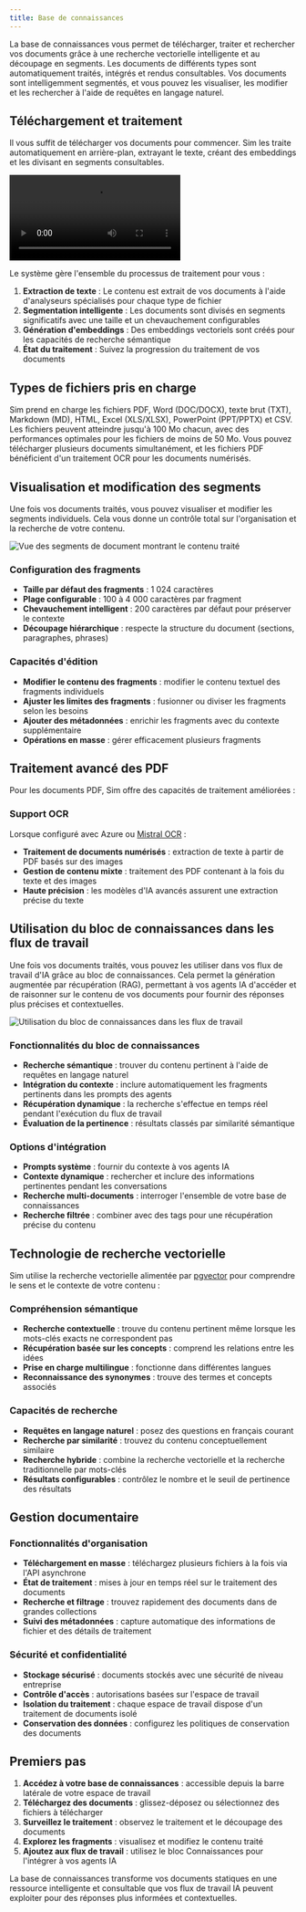 ```yaml
---
title: Base de connaissances
---
```



La base de connaissances vous permet de télécharger, traiter et rechercher vos documents grâce à une recherche vectorielle intelligente et au découpage en segments. Les documents de différents types sont automatiquement traités, intégrés et rendus consultables. Vos documents sont intelligemment segmentés, et vous pouvez les visualiser, les modifier et les rechercher à l'aide de requêtes en langage naturel.

## Téléchargement et traitement

Il vous suffit de télécharger vos documents pour commencer. Sim les traite automatiquement en arrière-plan, extrayant le texte, créant des embeddings et les divisant en segments consultables.

<div className="mx-auto w-full overflow-hidden rounded-lg">
  <Video src="knowledgebase-1.mp4" width={700} height={450} />
</div>

Le système gère l'ensemble du processus de traitement pour vous :

1. **Extraction de texte** : Le contenu est extrait de vos documents à l'aide d'analyseurs spécialisés pour chaque type de fichier
2. **Segmentation intelligente** : Les documents sont divisés en segments significatifs avec une taille et un chevauchement configurables
3. **Génération d'embeddings** : Des embeddings vectoriels sont créés pour les capacités de recherche sémantique
4. **État du traitement** : Suivez la progression du traitement de vos documents

## Types de fichiers pris en charge

Sim prend en charge les fichiers PDF, Word (DOC/DOCX), texte brut (TXT), Markdown (MD), HTML, Excel (XLS/XLSX), PowerPoint (PPT/PPTX) et CSV. Les fichiers peuvent atteindre jusqu'à 100 Mo chacun, avec des performances optimales pour les fichiers de moins de 50 Mo. Vous pouvez télécharger plusieurs documents simultanément, et les fichiers PDF bénéficient d'un traitement OCR pour les documents numérisés.

## Visualisation et modification des segments

Une fois vos documents traités, vous pouvez visualiser et modifier les segments individuels. Cela vous donne un contrôle total sur l'organisation et la recherche de votre contenu.

<Image src="/static/knowledgebase/knowledgebase.png" alt="Vue des segments de document montrant le contenu traité" width={800} height={500} />

### Configuration des fragments
- **Taille par défaut des fragments** : 1 024 caractères
- **Plage configurable** : 100 à 4 000 caractères par fragment
- **Chevauchement intelligent** : 200 caractères par défaut pour préserver le contexte
- **Découpage hiérarchique** : respecte la structure du document (sections, paragraphes, phrases)

### Capacités d'édition
- **Modifier le contenu des fragments** : modifier le contenu textuel des fragments individuels
- **Ajuster les limites des fragments** : fusionner ou diviser les fragments selon les besoins
- **Ajouter des métadonnées** : enrichir les fragments avec du contexte supplémentaire
- **Opérations en masse** : gérer efficacement plusieurs fragments

## Traitement avancé des PDF

Pour les documents PDF, Sim offre des capacités de traitement améliorées :

### Support OCR
Lorsque configuré avec Azure ou [Mistral OCR](https://docs.mistral.ai/ocr/) :
- **Traitement de documents numérisés** : extraction de texte à partir de PDF basés sur des images
- **Gestion de contenu mixte** : traitement des PDF contenant à la fois du texte et des images
- **Haute précision** : les modèles d'IA avancés assurent une extraction précise du texte

## Utilisation du bloc de connaissances dans les flux de travail

Une fois vos documents traités, vous pouvez les utiliser dans vos flux de travail d'IA grâce au bloc de connaissances. Cela permet la génération augmentée par récupération (RAG), permettant à vos agents IA d'accéder et de raisonner sur le contenu de vos documents pour fournir des réponses plus précises et contextuelles.

<Image src="/static/knowledgebase/knowledgebase-2.png" alt="Utilisation du bloc de connaissances dans les flux de travail" width={800} height={500} />

### Fonctionnalités du bloc de connaissances
- **Recherche sémantique** : trouver du contenu pertinent à l'aide de requêtes en langage naturel
- **Intégration du contexte** : inclure automatiquement les fragments pertinents dans les prompts des agents
- **Récupération dynamique** : la recherche s'effectue en temps réel pendant l'exécution du flux de travail
- **Évaluation de la pertinence** : résultats classés par similarité sémantique

### Options d'intégration
- **Prompts système** : fournir du contexte à vos agents IA
- **Contexte dynamique** : rechercher et inclure des informations pertinentes pendant les conversations
- **Recherche multi-documents** : interroger l'ensemble de votre base de connaissances
- **Recherche filtrée** : combiner avec des tags pour une récupération précise du contenu

## Technologie de recherche vectorielle

Sim utilise la recherche vectorielle alimentée par [pgvector](https://github.com/pgvector/pgvector) pour comprendre le sens et le contexte de votre contenu :

### Compréhension sémantique
- **Recherche contextuelle** : trouve du contenu pertinent même lorsque les mots-clés exacts ne correspondent pas
- **Récupération basée sur les concepts** : comprend les relations entre les idées
- **Prise en charge multilingue** : fonctionne dans différentes langues
- **Reconnaissance des synonymes** : trouve des termes et concepts associés

### Capacités de recherche
- **Requêtes en langage naturel** : posez des questions en français courant
- **Recherche par similarité** : trouvez du contenu conceptuellement similaire
- **Recherche hybride** : combine la recherche vectorielle et la recherche traditionnelle par mots-clés
- **Résultats configurables** : contrôlez le nombre et le seuil de pertinence des résultats

## Gestion documentaire

### Fonctionnalités d'organisation
- **Téléchargement en masse** : téléchargez plusieurs fichiers à la fois via l'API asynchrone
- **État de traitement** : mises à jour en temps réel sur le traitement des documents
- **Recherche et filtrage** : trouvez rapidement des documents dans de grandes collections
- **Suivi des métadonnées** : capture automatique des informations de fichier et des détails de traitement

### Sécurité et confidentialité
- **Stockage sécurisé** : documents stockés avec une sécurité de niveau entreprise
- **Contrôle d'accès** : autorisations basées sur l'espace de travail
- **Isolation du traitement** : chaque espace de travail dispose d'un traitement de documents isolé
- **Conservation des données** : configurez les politiques de conservation des documents

## Premiers pas

1. **Accédez à votre base de connaissances** : accessible depuis la barre latérale de votre espace de travail
2. **Téléchargez des documents** : glissez-déposez ou sélectionnez des fichiers à télécharger
3. **Surveillez le traitement** : observez le traitement et le découpage des documents
4. **Explorez les fragments** : visualisez et modifiez le contenu traité
5. **Ajoutez aux flux de travail** : utilisez le bloc Connaissances pour l'intégrer à vos agents IA

La base de connaissances transforme vos documents statiques en une ressource intelligente et consultable que vos flux de travail IA peuvent exploiter pour des réponses plus informées et contextuelles.
